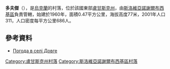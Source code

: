 {{coord|48|38|34|N|39|2|23|E|scale:100000|display=title}}

'''多夫傑'''（{{lang-uk|Довге}}），是[[烏克蘭|烏克蘭]]的村落，位於該國東部[[盧甘斯克州|盧甘斯克州]]，由[[斯洛維亞諾謝爾布西基區|斯洛維亞諾謝爾布西基區]]負責管轄，始建於1960年，面積0.47平方公里，海拔高度77米，2001年人口311，人口密度每平方公里686人。

==參考資料==
* [http://weather.in.ua/ua/lyganskaja/7034 Погода в селі Довге]{{Wayback|url=http://weather.in.ua/ua/lyganskaja/7034 |date=20111220005808 }}

{{DEFAULTSORT:Довге}}
[[Category:盧甘斯克州村落|Category:盧甘斯克州村落]]
[[Category:斯洛維亞諾謝爾布西基區村落|Category:斯洛維亞諾謝爾布西基區村落]]


{{Luhansk-geo-stub}}